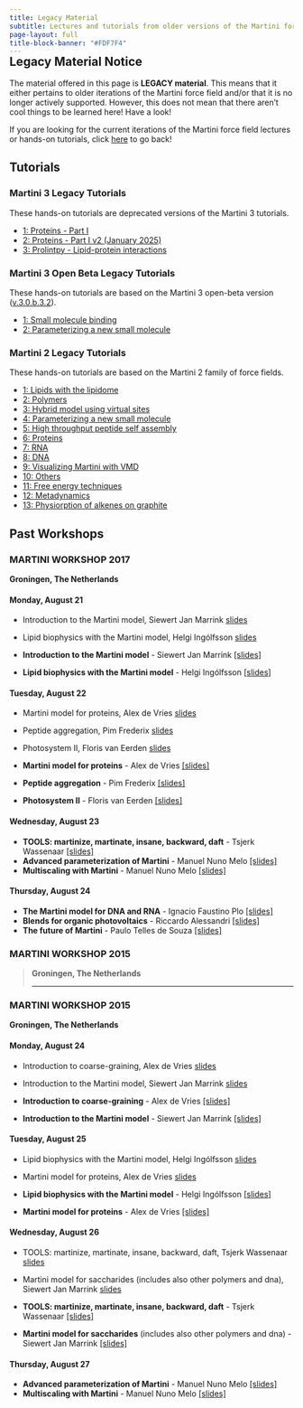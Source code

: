 ```yaml
---
title: Legacy Material
subtitle: Lectures and tutorials from older versions of the Martini force field
page-layout: full
title-block-banner: "#FDF7F4"
---
```


<style>
.move-up {
  margin-top: -2rem;
}
</style>

::: {.move-up}
::: {.callout-note}
## Legacy Material Notice
The material offered in this page is **LEGACY material**. This means that it either pertains to older iterations of the Martini force field and/or that it is no longer actively supported. However, this does not mean that there aren't cool things to be learned here! Have a look!

If you are looking for the current iterations of the Martini force field lectures or hands-on tutorials, click [here](../index.qmd) to go back!
:::
:::

## Tutorials

### Martini 3 Legacy Tutorials {.unnumbered}

::: {.callout-warning}
These hands-on tutorials are deprecated versions of the Martini 3 tutorials.

- [1: Proteins - Part I](martini3/ProteinsI/index.qmd)
- [2: Proteins - Part I v2 (January 2025)](martini3/ProteinsI_Jan2025/index.qmd)
-   [3: Prolintpy - Lipid-protein interactions](martini3/Prolintpy/index.qmd)
:::

### Martini 3 Open Beta Legacy Tutorials {.unnumbered}

::: {.callout-warning}
These hands-on tutorials are based on the Martini 3 open-beta version ([v.3.0.b.3.2](https://cgmartini-library.s3.ca-central-1.amazonaws.com/1_Downloads/ff_parameters/martini3_beta/martini_3.0.b.3.2.tar)).

- [1: Small molecule binding](martini3/small_molecule_binding.qmd)
- [2: Parameterizing a new small molecule](martini3/parameterizing_small_molecule.qmd)
:::

### Martini 2 Legacy Tutorials {.unnumbered}

::: {.callout-warning}
These hands-on tutorials are based on the Martini 2 family of force fields.

- [1: Lipids with the lipidome](martini2/lipids_and_lipidome.qmd)
- [2: Polymers](martini2/polymers.qmd)
- [3: Hybrid model using virtual sites](martini2/hybrid_models.qmd)
- [4: Parameterizing a new small molecule](martini2/parametrizing.qmd)
- [5: High throughput peptide self assembly](martini2/high_throughput.qmd)
- [6: Proteins](martini2/proteins.qmd)
- [7: RNA](martini2/rna.qmd)
- [8: DNA](martini2/dna.qmd)
- [9: Visualizing Martini with VMD](martini2/visualizing_martini.qmd)
- [10: Others](martini2/others.qmd)
- [11: Free energy techniques](martini2/free_energy.qmd)
- [12: Metadynamics](martini2/metadynamics.qmd)
- [13: Physiorption of alkenes on graphite](martini2/physisorption.qmd)
:::

## Past Workshops

### MARTINI WORKSHOP 2017 {.unnumbered}
**Groningen, The Netherlands**

#### Monday, August 21

-   Introduction to the Martini model, Siewert Jan Marrink [slides](https://cgmartini-library.s3.ca-central-1.amazonaws.com/0_Tutorials/legacy_material/past_workshops/2017/lecture-01.pdf)

-   Lipid biophysics with the Martini model, Helgi Ingólfsson [slides](https://cgmartini-library.s3.ca-central-1.amazonaws.com/0_Tutorials/legacy_material/past_workshops/2017/lecture-02.pdf)
- **Introduction to the Martini model** - Siewert Jan Marrink [[slides]](https://cgmartini-library.s3.ca-central-1.amazonaws.com/0_Tutorials/legacy_material/past_workshops/2017/lecture-01.pdf)
- **Lipid biophysics with the Martini model** - Helgi Ingólfsson [[slides]](https://cgmartini-library.s3.ca-central-1.amazonaws.com/0_Tutorials/legacy_material/past_workshops/2017/lecture-02.pdf)

#### Tuesday, August 22

-   Martini model for proteins, Alex de Vries [slides](https://cgmartini-library.s3.ca-central-1.amazonaws.com/0_Tutorials/legacy_material/past_workshops/2017/lecture-03.pdf)

-   Peptide aggregation, Pim Frederix [slides](https://cgmartini-library.s3.ca-central-1.amazonaws.com/0_Tutorials/legacy_material/past_workshops/2017/lecture-04.pdf)

-   Photosystem II, Floris van Eerden [slides](https://cgmartini-library.s3.ca-central-1.amazonaws.com/0_Tutorials/legacy_material/past_workshops/2017/lecture-05.pdf)
- **Martini model for proteins** - Alex de Vries [[slides]](https://cgmartini-library.s3.ca-central-1.amazonaws.com/0_Tutorials/legacy_material/past_workshops/2017/lecture-03.pdf)
- **Peptide aggregation** - Pim Frederix [[slides]](https://cgmartini-library.s3.ca-central-1.amazonaws.com/0_Tutorials/legacy_material/past_workshops/2017/lecture-04.pdf)
- **Photosystem II** - Floris van Eerden [[slides]](https://cgmartini-library.s3.ca-central-1.amazonaws.com/0_Tutorials/legacy_material/past_workshops/2017/lecture-05.pdf)

#### Wednesday, August 23
- **TOOLS: martinize, martinate, insane, backward, daft** - Tsjerk Wassenaar [[slides]](https://cgmartini-library.s3.ca-central-1.amazonaws.com/0_Tutorials/legacy_material/past_workshops/2017/lecture-06.pdf)
- **Advanced parameterization of Martini** - Manuel Nuno Melo [[slides]](https://cgmartini-library.s3.ca-central-1.amazonaws.com/0_Tutorials/legacy_material/past_workshops/2017/lecture-08.pdf)
- **Multiscaling with Martini** - Manuel Nuno Melo [[slides]](https://cgmartini-library.s3.ca-central-1.amazonaws.com/0_Tutorials/legacy_material/past_workshops/2017/lecture-09.pdf)

#### Thursday, August 24
- **The Martini model for DNA and RNA** - Ignacio Faustino Plo [[slides]](https://cgmartini-library.s3.ca-central-1.amazonaws.com/0_Tutorials/legacy_material/past_workshops/2017/lecture-10.pdf)
- **Blends for organic photovoltaics** - Riccardo Alessandri [[slides]](https://cgmartini-library.s3.ca-central-1.amazonaws.com/0_Tutorials/legacy_material/past_workshops/2017/lecture-11.pdf)
- **The future of Martini** - Paulo Telles de Souza [[slides]](https://cgmartini-library.s3.ca-central-1.amazonaws.com/0_Tutorials/legacy_material/past_workshops/2017/lecture-12.pdf)

### MARTINI WORKSHOP 2015

> **Groningen, The Netherlands**
>
> <hr>

### MARTINI WORKSHOP 2015 {.unnumbered}
**Groningen, The Netherlands**

#### Monday, August 24

-   Introduction to coarse-graining, Alex de Vries [slides](https://cgmartini-library.s3.ca-central-1.amazonaws.com/0_Tutorials/legacy_material/past_workshops/2015/lecture-01.pdf)

-   Introduction to the Martini model, Siewert Jan Marrink [slides](https://cgmartini-library.s3.ca-central-1.amazonaws.com/0_Tutorials/legacy_material/past_workshops/2015/lecture-02.pdf)
- **Introduction to coarse-graining** - Alex de Vries [[slides]](https://cgmartini-library.s3.ca-central-1.amazonaws.com/0_Tutorials/legacy_material/past_workshops/2015/lecture-01.pdf)
- **Introduction to the Martini model** - Siewert Jan Marrink [[slides]](https://cgmartini-library.s3.ca-central-1.amazonaws.com/0_Tutorials/legacy_material/past_workshops/2015/lecture-02.pdf)

#### Tuesday, August 25

-   Lipid biophysics with the Martini model, Helgi Ingólfsson [slides](https://cgmartini-library.s3.ca-central-1.amazonaws.com/0_Tutorials/legacy_material/past_workshops/2015/lecture-03.pdf)

-   Martini model for proteins, Alex de Vries [slides](https://cgmartini-library.s3.ca-central-1.amazonaws.com/0_Tutorials/legacy_material/past_workshops/2015/lecture-04.pdf)
- **Lipid biophysics with the Martini model** - Helgi Ingólfsson [[slides]](https://cgmartini-library.s3.ca-central-1.amazonaws.com/0_Tutorials/legacy_material/past_workshops/2015/lecture-03.pdf)
- **Martini model for proteins** - Alex de Vries [[slides]](https://cgmartini-library.s3.ca-central-1.amazonaws.com/0_Tutorials/legacy_material/past_workshops/2015/lecture-04.pdf)

#### Wednesday, August 26

-   TOOLS: martinize, martinate, insane, backward, daft, Tsjerk Wassenaar [slides](https://cgmartini-library.s3.ca-central-1.amazonaws.com/0_Tutorials/legacy_material/past_workshops/2015/lecture-05.pdf)

-   Martini model for saccharides (includes also other polymers and dna), Siewert Jan Marrink [slides](https://cgmartini-library.s3.ca-central-1.amazonaws.com/0_Tutorials/legacy_material/past_workshops/2015/lecture-06.pdf)
- **TOOLS: martinize, martinate, insane, backward, daft** - Tsjerk Wassenaar [[slides]](https://cgmartini-library.s3.ca-central-1.amazonaws.com/0_Tutorials/legacy_material/past_workshops/2015/lecture-05.pdf)
- **Martini model for saccharides** (includes also other polymers and dna) - Siewert Jan Marrink [[slides]](https://cgmartini-library.s3.ca-central-1.amazonaws.com/0_Tutorials/legacy_material/past_workshops/2015/lecture-06.pdf)

#### Thursday, August 27
- **Advanced parameterization of Martini** - Manuel Nuno Melo [[slides]](https://cgmartini-library.s3.ca-central-1.amazonaws.com/0_Tutorials/legacy_material/past_workshops/2015/lecture-07.pdf)
- **Multiscaling with Martini** - Manuel Nuno Melo [[slides]](https://cgmartini-library.s3.ca-central-1.amazonaws.com/0_Tutorials/legacy_material/past_workshops/2015/lecture-08.pdf)
